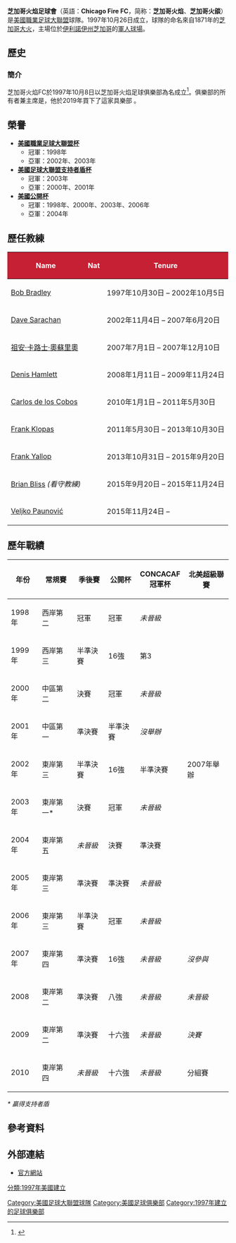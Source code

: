 {{noteTA|G1=football|G2=MLS
|1=zh-hans:胡安·卡洛斯·奥索里奥;zh-hk:祖安·卡路士·奧蘇里奧;zh-tw:胡安·卡洛斯·奧索里奧;
}}
{{Infobox football club
| clubname   = 芝加哥火焰
| image      = 
| fullname   = Chicago Fire Football Club
| nickname   = {{Unbulleted list|The Fire|Men in Red}}
| founded    =  {{start date and years ago|1997|10|8|mf=yes}}以 ''芝加哥火焰足球俱樂部''
| dissolved  =
| ground     = [[軍人球場|軍人球場]]<br/>[[伊利諾伊州|伊利諾伊州]][[芝加哥|芝加哥]] 
| capacity   = 61,500
| owner ={{tsl|en|Joe Mansueto|喬·曼索托}}
| chairman = 喬·曼索托
| mgrtitle   = 總教練
| manager    = [[拉菲尔·维基|拉菲尔·维基]]
| league     = [[美國職業足球大聯盟|美國職業足球大聯盟]]
| season     = 2021
| position   = 東岸：第 10 位<br> 聯盟：第 20 位<br> 季後賽：''未能晉級''
| website = http://www.chicagofirefc.com/
|pattern_la1 = _chicagofire21h
|pattern_b1  = _chicagofire21h
|pattern_ra1 = _chicagofire21h
|pattern_sh1 = _chicagofire21h
|pattern_so1 = _3_stripes_navy
|leftarm1    = 16164e
|body1       = 16164e
|rightarm1   = 16164e
|shorts1     = 16164e
|socks1      = FF0000
|pattern_la2 = _chicagofire21a
|pattern_b2  = _chicagofire21a
|pattern_ra2 = _chicagofire21a
|pattern_sh2 = _elmansoura2021a
|pattern_so2 = _color_3_stripes_on_white
|leftarm2    = FFFFFF
|body2       = FFFFFF
|rightarm2   = FFFFFF
|shorts2     = 16164e
|socks2      = 16164e
}}
'''芝加哥火焰足球會'''（英語：'''Chicago Fire FC'''，简称：'''芝加哥火焰'''、'''芝加哥火燄'''）是[[美國職業足球大聯盟|美國職業足球大聯盟]]球隊。1997年10月26日成立，球隊的命名來自1871年的[[芝加哥大火|芝加哥大火]]，主場位於[[伊利諾伊州|伊利諾伊州]][[芝加哥|芝加哥]]的[[軍人球場|軍人球場]]。

==歷史==

===簡介===
芝加哥火焰FC於1997年10月8日以芝加哥火焰足球俱樂部為名成立<ref>{{Cite web |title=Chicago Fire Club History |url=http://www.chicago-fire.com/club/history |publisher=chicago-fire.com}}</ref>。俱樂部的所有者兼主席是{{tsl|en|Joe Mansueto|喬·曼索托}}，他於2019年買下了這家具樂部 。

== 榮譽 ==
* '''[[美國職業足球大聯盟杯|美國職業足球大聯盟杯]]'''
** 冠軍：1998年
** 亞軍：2002年、2003年
* '''[[美國足球大聯盟支持者盾杯|美國足球大聯盟支持者盾杯]]'''
** 冠軍：2003年
** 亞軍：2000年、2001年
* '''[[美國公開杯|美國公開杯]]'''
** 冠軍：1998年、2000年、2003年、2006年
** 亞軍：2004年

== 歷任教練 ==
{|class="wikitable sortable"
|-
! style="background:#C52033; color:white;" scope="col"|Name
! style="background:#C52033; color:white;" scope="col"|Nat
! style="background:#C52033; color:white;" scope="col"|Tenure
|-
| [[Bob_Bradley|Bob Bradley]]
| {{flagicon|United States}}
| 1997年10月30日 – 2002年10月5日
|-
| [[Dave_Sarachan|Dave Sarachan]]
| {{flagicon|United States}}
| 2002年11月4日 – 2007年6月20日
|-
| [[祖安·卡路士·奧蘇里奧|祖安·卡路士·奧蘇里奧]]
| {{flagicon|Colombia}}
| 2007年7月1日 – 2007年12月10日
|-
| [[Denis_Hamlett|Denis Hamlett]]
| {{flagicon|Costa Rica}}
| 2008年1月11日 – 2009年11月24日
|-
| [[Carlos_de_los_Cobos|Carlos de los Cobos]]
| {{flagicon|Mexico}}
| 2010年1月1日 – 2011年5月30日
|-
| [[Frank_Klopas|Frank Klopas]]
| {{flagicon|United States}}
| 2011年5月30日 – 2013年10月30日
|-
| [[Frank_Yallop|Frank Yallop]]
| {{flagicon|Canada}}
| 2013年10月31日 – 2015年9月20日
|-
| [[Brian_Bliss|Brian Bliss]] ''(看守教練)''
| {{flagicon|United States}}
| 2015年9月20日 – 2015年11月24日
|-
| [[Veljko_Paunović|Veljko Paunović]]
| {{flagicon|Serbia}}
| 2015年11月24日 –
|}

== 歷年戰績 ==
{| class="wikitable"
!年份
!常規賽
!季後賽
!公開杯
!CONCACAF<br />冠軍杯
!北美超級聯賽
|-
|1998年
|西岸第二
|bgcolor="#FFEBAD"|冠軍
|bgcolor="#FFCBCB"|冠軍
|''未晉級''
|rowspan=9|2007年舉辦
|-
|1999年
|西岸第三
|半準決賽
|16強
|第3
|-
|2000年
|bgcolor="#B3B7FF"|中區第二
|決賽
|bgcolor="#FFCBCB"|冠軍
|''未晉級''
|-
|2001年
|bgcolor="#B3B7FF"|中區第一
|準決賽
|半準決賽
|''沒舉辦''
|-
|2002年
|東岸第三
|半準決賽
|16強
|半準決賽
|-
|2003年
|bgcolor="#B3B7FF"|東岸第一*
|決賽
|bgcolor="#FFCBCB"|冠軍
|''未晉級''
|-
|2004年
|東岸第五
|''未晉級''
|決賽
|準決賽
|-
|2005年
|東岸第三
|準決賽
|準決賽
|''未晉級''
|-
|2006年
|東岸第三
|半準決賽
|bgcolor="#FFCBCB"|冠軍
|''未晉級''
|-
|2007年
|東岸第四
|準決賽
|16強
|''未晉級''
|''沒參與''
|-
|2008
|東岸第二
|準決賽
|八強
|''未晉級''
|''未晉級''
|-
|2009
|東岸第二
|準決賽
|十六強
|''未晉級''
|''決賽''
|-
|2010
|東岸第四
|''未晉級''
|十六強
|''未晉級''
|分組賽
|}

''* 贏得支持者盾''



== 參考資料 ==
{{reflist}}

== 外部連結 ==
{{Commons category|Chicago Fire}}
* [http://www.chicago-fire.com/ 官方網站] {{Wayback|url=http://www.chicago-fire.com/ |date=20110223075101 }}

{{Major League Soccer}}

{{DEFAULTSORT:Chicago Fire}}
[[Category:美國足球大聯盟球隊|Category:美國足球大聯盟球隊]]
[[Category:美國足球俱樂部|Category:美國足球俱樂部]]
[[Category:1997年建立的足球俱樂部|Category:1997年建立的足球俱樂部]]
[[分類:1997年美國建立|分類:1997年美國建立]]